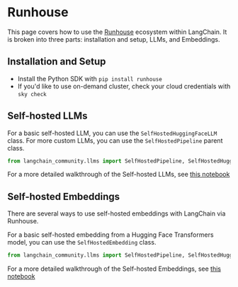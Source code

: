 # Runhouse

This page covers how to use the [Runhouse](https://github.com/run-house/runhouse) ecosystem within LangChain.
It is broken into three parts: installation and setup, LLMs, and Embeddings.

## Installation and Setup
- Install the Python SDK with `pip install runhouse`
- If you'd like to use on-demand cluster, check your cloud credentials with `sky check`

## Self-hosted LLMs
For a basic self-hosted LLM, you can use the `SelfHostedHuggingFaceLLM` class. For more
custom LLMs, you can use the `SelfHostedPipeline` parent class.

```python
from langchain_community.llms import SelfHostedPipeline, SelfHostedHuggingFaceLLM
```

For a more detailed walkthrough of the Self-hosted LLMs, see [this notebook](/docs/integrations/llms/runhouse)

## Self-hosted Embeddings
There are several ways to use self-hosted embeddings with LangChain via Runhouse.

For a basic self-hosted embedding from a Hugging Face Transformers model, you can use 
the `SelfHostedEmbedding` class.
```python
from langchain_community.llms import SelfHostedPipeline, SelfHostedHuggingFaceLLM
```

For a more detailed walkthrough of the Self-hosted Embeddings, see [this notebook](/docs/integrations/text_embedding/self-hosted)
